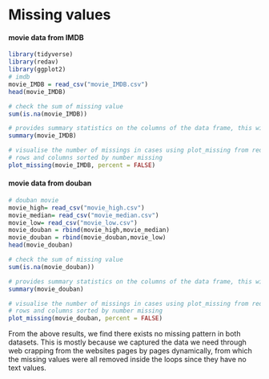 # Missing values

#### movie data from IMDB
```r
library(tidyverse)
library(redav)
library(ggplot2)
# imdb
movie_IMDB = read_csv("movie_IMDB.csv")
head(movie_IMDB)

# check the sum of missing value
sum(is.na(movie_IMDB))

# provides summary statistics on the columns of the data frame, this will also give details on missing values for each column
summary(movie_IMDB)

# visualise the number of missings in cases using plot_missing from redav
# rows and columns sorted by number missing
plot_missing(movie_IMDB, percent = FALSE)

```

#### movie data from douban
```r
# douban movie
movie_high= read_csv("movie_high.csv")
movie_median= read_csv("movie_median.csv")
movie_low= read_csv("movie_low.csv")
movie_douban = rbind(movie_high,movie_median)
movie_douban = rbind(movie_douban,movie_low)
head(movie_douban)

# check the sum of missing value
sum(is.na(movie_douban))

# provides summary statistics on the columns of the data frame, this will also give details on missing values for each column
summary(movie_douban)

# visualise the number of missings in cases using plot_missing from redav
# rows and columns sorted by number missing
plot_missing(movie_douban, percent = FALSE)
```

From the above results, we find there exists no missing pattern in both datasets. This is mostly because we captured the data we need through web crapping from the websites pages by pages dynamically, from which the missing values were all removed inside the loops since they have no text values.